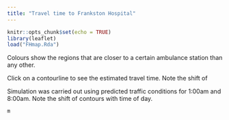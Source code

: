 ```yaml
---
title: "Travel time to Frankston Hospital"
---
```


```r
knitr::opts_chunk$set(echo = TRUE)
library(leaflet)
load("FHmap.Rda")
```


Colours show the regions that are closer to a certain ambulance station than any other.

Click on a contourline to see the estimated travel time. Note the shift of

Simulation was carried out using predicted traffic conditions for 1:00am and 8:00am. Note the shift of
contours with time of day.

```r
m
```


